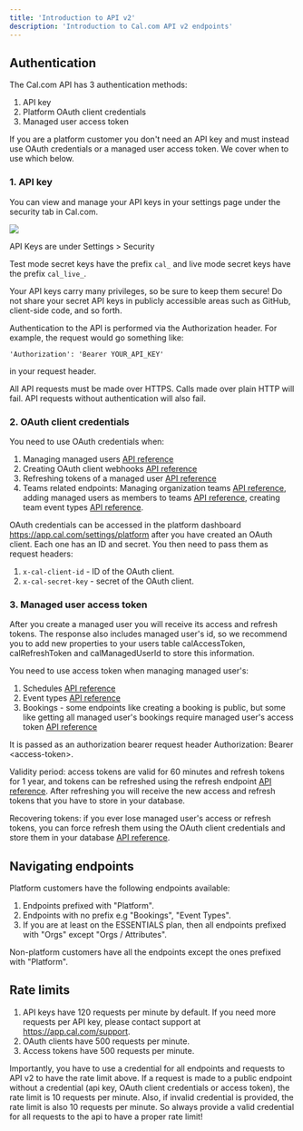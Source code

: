 ```yaml
---
title: 'Introduction to API v2'
description: 'Introduction to Cal.com API v2 endpoints'
---
```


## Authentication

The Cal.com API has 3 authentication methods:

1. API key
2. Platform OAuth client credentials
3. Managed user access token

If you are a platform customer you don't need an API key and must instead use OAuth credentials or a managed user access token. We cover when to use which below.

### 1. API key

You can view and manage your API keys in your settings page under the security tab in Cal.com.

<img src="/images/i1600x899-DllqhV6w_3Vj_oxtjov.png" />

API Keys are under Settings > Security

Test mode secret keys have the prefix `cal_` and live mode secret keys have the prefix `cal_live_`.

Your API keys carry many privileges, so be sure to keep them secure! Do not share your secret API keys in publicly accessible areas such as GitHub, client-side code, and so forth.

Authentication to the API is performed via the Authorization header. For example, the request would go something like:

```
'Authorization': 'Bearer YOUR_API_KEY'
```

in your request header.

All API requests must be made over HTTPS. Calls made over plain HTTP will fail. API requests without authentication will also fail.

### 2. OAuth client credentials
You need to use OAuth credentials when:

1. Managing managed users [API reference](https://cal.com/docs/api-reference/v2/platform-managed-users/create-a-managed-user)
2. Creating OAuth client webhooks [API reference](https://cal.com/docs/api-reference/v2/platform-webhooks/create-a-webhook)
3. Refreshing tokens of a managed user [API reference](https://cal.com/docs/api-reference/v2/oauth/post-v2oauth-refresh)
4. Teams related endpoints: Managing organization teams [API reference](https://cal.com/docs/api-reference/v2/orgs-teams/create-a-team), adding managed users as members to teams [API reference](https://cal.com/docs/api-reference/v2/orgs-teams-memberships/create-a-membership), creating team event types [API reference](https://cal.com/docs/api-reference/v2/orgs-event-types/create-an-event-type).

OAuth credentials can be accessed in the platform dashboard https://app.cal.com/settings/platform after you have created an OAuth client. Each one has an ID and secret. You then need to pass them as request headers:

1. `x-cal-client-id` - ID of the OAuth client.
2. `x-cal-secret-key` - secret of the OAuth client.

### 3. Managed user access token

After you create a managed user you will receive its access and refresh tokens. The response also includes managed user's id, so we recommend you to add new properties to your users table calAccessToken, calRefreshToken and calManagedUserId to store this information.

You need to use access token when managing managed user's:
1. Schedules [API reference](https://cal.com/docs/api-reference/v2/schedules/create-a-schedule)
2. Event types [API reference](https://cal.com/docs/api-reference/v2/event-types/create-an-event-type)
3. Bookings - some endpoints like creating a booking is public, but some like getting all managed user's bookings require managed user's access token [API reference](https://cal.com/docs/api-reference/v2/bookings/get-all-bookings)

It is passed as an authorization bearer request header Authorization: Bearer \<access-token\>.

Validity period: access tokens are valid for 60 minutes and refresh tokens for 1 year, and tokens can be refreshed using the refresh endpoint [API reference](https://cal.com/docs/api-reference/v2/oauth/post-v2oauth-refresh). After refreshing you will receive the new access and refresh tokens that you have to store in your database.

Recovering tokens: if you ever lose managed user's access or refresh tokens, you can force refresh them using the OAuth client credentials and store them in your database [API reference](https://cal.com/docs/api-reference/v2/platform-managed-users/force-refresh-tokens).

## Navigating endpoints
Platform customers have the following endpoints available:

1. Endpoints prefixed with "Platform".
2. Endpoints with no prefix e.g "Bookings", "Event Types".
3. If you are at least on the ESSENTIALS plan, then all endpoints prefixed with "Orgs" except "Orgs / Attributes".

Non-platform customers have all the endpoints except the ones prefixed with "Platform".

## Rate limits
1. API keys have 120 requests per minute by default. If you need more requests per API key, please contact support at https://app.cal.com/support.
2. OAuth clients have 500 requests per minute.
3. Access tokens have 500 requests per minute.

Importantly, you have to use a credential for all endpoints and requests to API v2 to have the rate limit above.
If a request is made to a public endpoint without a credential (api key, OAuth client credentials or access token), the rate limit is 10 requests per minute. Also,
if invalid credential is provided, the rate limit is also 10 requests per minute. So always provide a valid credential for all requests to the api to have a proper rate limit!